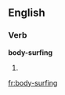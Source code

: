 ==English==

===Verb===
'''body-surfing'''

# {{present participle of|[[body-surf]]}}

[[fr:body-surfing]]